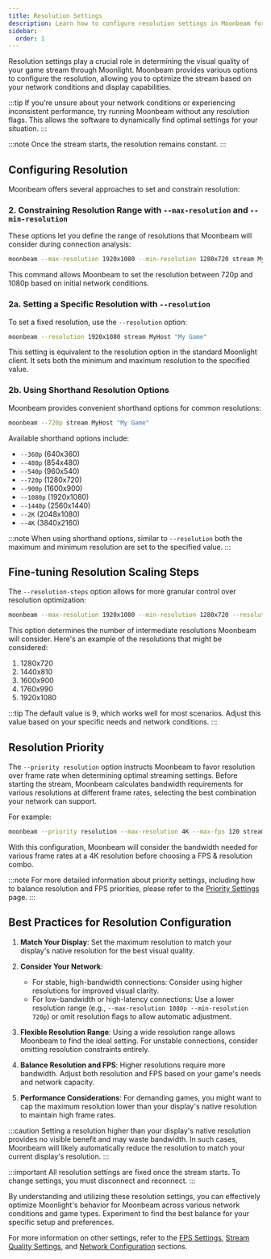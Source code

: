 ```yaml
---
title: Resolution Settings
description: Learn how to configure resolution settings in Moonbeam for Moonlight streaming
sidebar:
  order: 1
---
```


Resolution settings play a crucial role in determining the visual quality of your game stream through Moonlight. Moonbeam provides various options to configure the resolution, allowing you to optimize the stream based on your network conditions and display capabilities.

:::tip
If you're unsure about your network conditions or experiencing inconsistent performance, try running Moonbeam without any resolution flags. This allows the software to dynamically find optimal settings for your situation.
:::

:::note
Once the stream starts, the resolution remains constant.
:::

## Configuring Resolution

Moonbeam offers several approaches to set and constrain resolution:

### 2. Constraining Resolution Range with `--max-resolution` and `--min-resolution`

These options let you define the range of resolutions that Moonbeam will consider during connection analysis:

```bash
moonbeam --max-resolution 1920x1080 --min-resolution 1280x720 stream MyHost "My Game"
```

This command allows Moonbeam to set the resolution between 720p and 1080p based on initial network conditions.

### 2a. Setting a Specific Resolution with `--resolution`

To set a fixed resolution, use the `--resolution` option:

```bash
moonbeam --resolution 1920x1080 stream MyHost "My Game"
```

This setting is equivalent to the resolution option in the standard Moonlight client. It sets both the minimum and maximum resolution to the specified value.


### 2b. Using Shorthand Resolution Options

Moonbeam provides convenient shorthand options for common resolutions:

```bash
moonbeam --720p stream MyHost "My Game"
```

Available shorthand options include:
- `--360p` (640x360)
- `--480p` (854x480)
- `--540p` (960x540)
- `--720p` (1280x720)
- `--900p` (1600x900)
- `--1080p` (1920x1080)
- `--1440p` (2560x1440)
- `--2K` (2048x1080)
- `--4K` (3840x2160)

:::note
When using shorthand options, similar to `--resolution` both the maximum and minimum resolution are set to the specified value.
:::

## Fine-tuning Resolution Scaling Steps

The `--resolution-steps` option allows for more granular control over resolution optimization:

```bash
moonbeam --max-resolution 1920x1080 --min-resolution 1280x720 --resolution-steps 5 stream MyHost "My Game"
```

This option determines the number of intermediate resolutions Moonbeam will consider. Here's an example of the resolutions that might be considered:

1. 1280x720
2. 1440x810
3. 1600x900
4. 1760x990
5. 1920x1080

:::tip
The default value is 9, which works well for most scenarios. Adjust this value based on your specific needs and network conditions.
:::

## Resolution Priority

The `--priority resolution` option instructs Moonbeam to favor resolution over frame rate when determining optimal streaming settings. Before starting the stream, Moonbeam calculates bandwidth requirements for various resolutions at different frame rates, selecting the best combination your network can support.

For example:

```bash
moonbeam --priority resolution --max-resolution 4K --max-fps 120 stream MyHost "My Game"
```

With this configuration, Moonbeam will consider the bandwidth needed for various frame rates at a 4K resolution before choosing a FPS & resolution combo.

:::note
For more detailed information about priority settings, including how to balance resolution and FPS priorities, please refer to the [Priority Settings](./4-5-priority-settings) page.
:::

## Best Practices for Resolution Configuration

1. **Match Your Display**: Set the maximum resolution to match your display's native resolution for the best visual quality.

2. **Consider Your Network**:
   - For stable, high-bandwidth connections: Consider using higher resolutions for improved visual clarity.
   - For low-bandwidth or high-latency connections: Use a lower resolution range (e.g., `--max-resolution 1080p --min-resolution 720p`) or omit resolution flags to allow automatic adjustment.

3. **Flexible Resolution Range**: Using a wide resolution range allows Moonbeam to find the ideal setting. For unstable connections, consider omitting resolution constraints entirely.

4. **Balance Resolution and FPS**: Higher resolutions require more bandwidth. Adjust both resolution and FPS based on your game's needs and network capacity.

5. **Performance Considerations**: For demanding games, you might want to cap the maximum resolution lower than your display's native resolution to maintain high frame rates.

:::caution
Setting a resolution higher than your display's native resolution provides no visible benefit and may waste bandwidth. In such cases, Moonbeam will likely automatically reduce the resolution to match your current display's resolution.
:::

:::important
All resolution settings are fixed once the stream starts. To change settings, you must disconnect and reconnect.
:::

By understanding and utilizing these resolution settings, you can effectively optimize Moonlight's behavior for Moonbeam across various network conditions and game types. Experiment to find the best balance for your specific setup and preferences.

For more information on other settings, refer to the [FPS Settings](./4-2-fps-settings), [Stream Quality Settings](./4-3-stream-quality-settings), and [Network Configuration](./4-4-network-configuration) sections.
